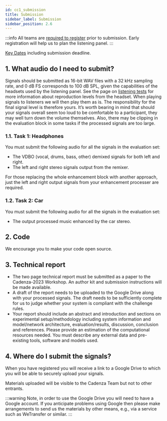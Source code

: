 ```yaml
---
id: cc1_submission
title: Submission
sidebar_label: Submission
sidebar_position: 2.6
---
```


:::info
All teams are [required to register](./cc1_registration.mdx) prior to submission. Early registration will help us to plan the listening panel.
:::

[Key Dates](/docs/cadenza1/Take%20part/cc1_key_dates) including submission deadline.

<!-- ## What evaluation data is provided?

The evaluation data consists of 1500 scenes. For each scene, you are provided with the signals received at each of the three microphones on the left and right hearing aid device. You will also be provided with JSON or csv formatted metadata consisting of

  1. the audiograms and DTT results for a set of listeners and
  2. a mapping of which listeners will listen to which scenes.

There will also be some clean audio examples for the target talker, that are not the same as the target utterance.

For the stage 1 HAAQI evaluation, there will be one listener per scene and the scene-listener mapping will be the same for all teams.

For the stage 2 listening test evaluation, there will be five listeners per scene and each team will have a separate scene-listener mapping. The file formats will be the same as used for the development data; for details see the [Data Overview](./Data/cc1_data_overview) page. 
-->

## 1. What audio do I need to submit?

Signals should be submitted as 16-bit WAV files with a 32 kHz sampling rate, and 0 dB FS corresponds to 100 dB SPL, given the capabilities of the headsets used by the listening panel. See the page on [listening tests](../data/cc1_listening_tests) for more information about reproduction levels from the headset. When playing signals to listeners we will then play them as is. The responsibility for the final signal level is therefore yours. It’s worth bearing in mind that should your signals overall seem too loud to be comfortable to a participant, they may well turn down the volume themselves. Also, there may be clipping in the evaluation block in some tasks if the processed signals are too large.

### 1.1. Task 1: Headphones

You must submit the following audio for all the signals in the evaluation set:
- The VDBO (vocal, drums, bass, other) demixed signals for both left and right.
- The left and right stereo signals output from the remixer.

For those replacing the whole enhancement block with another approach, just the left and right output signals from your enhancement processer are required.

### 1.2. Task 2: Car

You must submit the following audio for all the signals in the evaluation set:
- The output processed music enhanced by the car stereo.



## 2. Code

We encourage you to make your code open source.

## 3. Technical report

- The two page technical report must be submitted as a paper to the Cadenza-2023 Workshop. An author kit and submission instructions will be made available.
- A draft of the report needs to be uploaded to the Google Drive along with your processed signals. The draft needs to be sufficiently complete for us to judge whether your system is compliant with the challenge rules.
- Your report should include an abstract and introduction and sections on experimental setup/methodology including system information and model/network architecture, evaluation/results, discussion, conclusion and references. Please provide an estimation of the computational resources needed. You must describe any external data and pre-existing tools, software and models used.

## 4. Where do I submit the signals?

When you have registered you will receive a link to a Google Drive to which you will be able to securely upload your signals.

Materials uploaded will be visible to the Cadenza Team but not to other entrants.

<!-- ### Naming and packaging signals
I THOUGHT THE NAMING CONVENTION MIGHT NEED CHANGING HENCE COMMENTED OUT FOR NOW
Your processed signals should be named using the conventions used by the baseline system, i.e., `<Scene ID>_<Listener ID>_HA-output.wav` and explained on the [data page](/docs/cadenza1/Data/cc1_data_overview).
These should be placed in a directory whose name is the unique team ID that you will be sent, e.g., `E001` and  then packaged using `zip` or `tar` or any standard packaging tool.
The resulting file should be about 2 GB for the first round.
-->

:::warning
Note, in order to use the Google Drive you will need to have a Google account. If you anticipate problems using Google then please make arrangements to send us the materials by other means, e.g., via a service such as WeTransfer or similar.
:::
